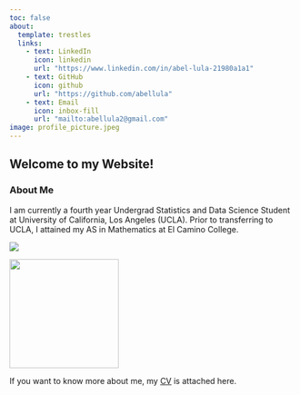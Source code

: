 ```yaml
---
toc: false
about:
  template: trestles
  links:
    - text: LinkedIn
      icon: linkedin
      url: "https://www.linkedin.com/in/abel-lula-21980a1a1"
    - text: GitHub
      icon: github
      url: "https://github.com/abellula"
    - text: Email
      icon: inbox-fill
      url: "mailto:abellula2@gmail.com"
image: profile_picture.jpeg
---
```


## Welcome to my Website!
### About Me

I am currently a fourth year Undergrad Statistics and Data Science Student at University of California, Los Angeles (UCLA). Prior to transferring to UCLA, I attained my AS in Mathematics at El Camino College. 

::: {layout-ncol=2}
![](UCLA_logo.jpeg)

![](ECC_logo.jpeg){height=2in}
:::

If you want to know more about me, my [CV](/docs/CV/CV.pdf "CV") is attached here.


